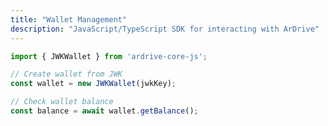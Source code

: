 ```yaml
---
title: "Wallet Management"
description: "JavaScript/TypeScript SDK for interacting with ArDrive"
---
```


```typescript
import { JWKWallet } from 'ardrive-core-js';

// Create wallet from JWK
const wallet = new JWKWallet(jwkKey);

// Check wallet balance
const balance = await wallet.getBalance();
```